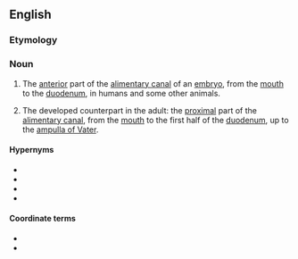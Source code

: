 ==English==

===Etymology===
{{prefix|en|fore|gut}}

===Noun===
{{wikipedia}}
{{en-noun}}

# {{lb|en|biology|anatomy|embryology}} The [[anterior]] part of the [[alimentary canal]] of an [[embryo]], from the [[mouth]] to the [[duodenum]], in humans and some other animals.
# {{lb|en|biology|anatomy|medicine}} The developed counterpart in the adult: the [[proximal]] part of the [[alimentary canal]], from the [[mouth]] to the first half of the [[duodenum]], up to the [[ampulla of Vater]].

====Hypernyms====
* {{l|en|alimentary canal}}
* {{l|en|digestive tract}}
* {{l|en|gut}}
* {{l|en|gastrointestinal tract}}

====Coordinate terms====
* {{l|en|midgut}}
* {{l|en|hindgut}}